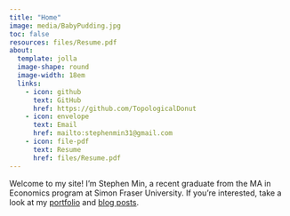 ```yaml
---
title: "Home"
image: media/BabyPudding.jpg
toc: false
resources: files/Resume.pdf
about: 
  template: jolla
  image-shape: round
  image-width: 18em
  links:
    - icon: github
      text: GitHub
      href: https://github.com/TopologicalDonut
    - icon: envelope
      text: Email
      href: mailto:stephenmin31@gmail.com
    - icon: file-pdf
      text: Resume
      href: files/Resume.pdf
---
```


Welcome to my site! I'm Stephen Min, a recent graduate from the MA in Economics program at Simon Fraser University. If you're interested, take a look at my [portfolio](portfolio.qmd) and [blog posts](posts.qmd). 